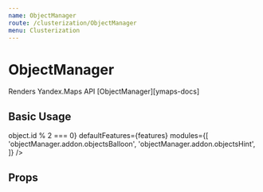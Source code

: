 ```yaml
---
name: ObjectManager
route: /clusterization/ObjectManager
menu: Clusterization
---
```




# ObjectManager

Renders Yandex.Maps API [ObjectManager][ymaps-docs]

## Basic Usage

<Playground>
  <YMaps>
    <Map
      defaultState={{
        center: [55.751574, 37.573856],
        zoom: 10,
      }}
    >
      <ObjectManager
        options={{
          clusterize: true,
          gridSize: 32,
        }}
        objects={{
          openBalloonOnClick: true,
          preset: 'islands#greenDotIcon',
        }}
        clusters={{
          preset: 'islands#redClusterIcons',
        }}
        filter={object => object.id % 2 === 0}
        defaultFeatures={features}
        modules={[
          'objectManager.addon.objectsBalloon',
          'objectManager.addon.objectsHint',
        ]}
      />
    </Map>
  </YMaps>
</Playground>

## Props

<Props of={_ObjectManager} />

[control]:
  https://tech.yandex.com/maps/doc/jsapi/2.1/ref/reference/control.ObjectManager-docpage/
